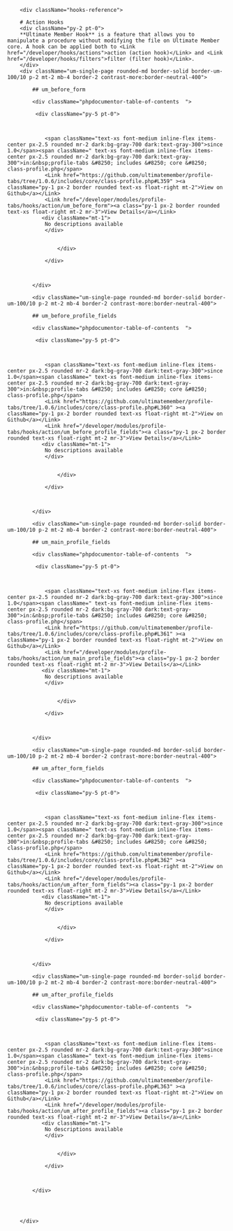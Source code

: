         
        <div className="hooks-reference">
        
        # Action Hooks
        <div className="py-2 pt-0">
        **Ultimate Member Hook** is a feature that allows you to manipulate a procedure without modifying the file on Ultimate Member core. A hook can be applied both to <Link href="/developer/hooks/actions">action (action hook)</Link> and <Link href="/developer/hooks/filters">filter (filter hook)</Link>.
        </div>
        <div className="um-single-page rounded-md border-solid border-um-100/10 p-2 mt-2 mb-4 border-2 contrast-more:border-neutral-400">   
             
            ## um_before_form   
             
            <div className="phpdocumentor-table-of-contents  ">
            
             <div className="py-5 pt-0">
                
                
                    
                <span className="text-xs font-medium inline-flex items-center px-2.5 rounded mr-2 dark:bg-gray-700 dark:text-gray-300">since 1.0</span><span className=" text-xs font-medium inline-flex items-center px-2.5 rounded mr-2 dark:bg-gray-700 dark:text-gray-300">in:&nbsp;profile-tabs &#8250; includes &#8250; core &#8250; class-profile.php</span>
                <Link href="https://github.com/ultimatemember/profile-tabs/tree/1.0.6/includes/core/class-profile.php#L359" ><a  className="py-1 px-2 border rounded text-xs float-right mt-2">View on Github</a></Link>
                <Link href="/developer/modules/profile-tabs/hooks/action/um_before_form"><a class="py-1 px-2 border rounded text-xs float-right mt-2 mr-3">View Details</a></Link>
               <div className="mt-1">
                No descriptions available
                </div>
               
                
                    </div>

                </div>

                
            
            </div>
            
            <div className="um-single-page rounded-md border-solid border-um-100/10 p-2 mt-2 mb-4 border-2 contrast-more:border-neutral-400">   
             
            ## um_before_profile_fields   
             
            <div className="phpdocumentor-table-of-contents  ">
            
             <div className="py-5 pt-0">
                
                
                    
                <span className="text-xs font-medium inline-flex items-center px-2.5 rounded mr-2 dark:bg-gray-700 dark:text-gray-300">since 1.0</span><span className=" text-xs font-medium inline-flex items-center px-2.5 rounded mr-2 dark:bg-gray-700 dark:text-gray-300">in:&nbsp;profile-tabs &#8250; includes &#8250; core &#8250; class-profile.php</span>
                <Link href="https://github.com/ultimatemember/profile-tabs/tree/1.0.6/includes/core/class-profile.php#L360" ><a  className="py-1 px-2 border rounded text-xs float-right mt-2">View on Github</a></Link>
                <Link href="/developer/modules/profile-tabs/hooks/action/um_before_profile_fields"><a class="py-1 px-2 border rounded text-xs float-right mt-2 mr-3">View Details</a></Link>
               <div className="mt-1">
                No descriptions available
                </div>
               
                
                    </div>

                </div>

                
            
            </div>
            
            <div className="um-single-page rounded-md border-solid border-um-100/10 p-2 mt-2 mb-4 border-2 contrast-more:border-neutral-400">   
             
            ## um_main_profile_fields   
             
            <div className="phpdocumentor-table-of-contents  ">
            
             <div className="py-5 pt-0">
                
                
                    
                <span className="text-xs font-medium inline-flex items-center px-2.5 rounded mr-2 dark:bg-gray-700 dark:text-gray-300">since 1.0</span><span className=" text-xs font-medium inline-flex items-center px-2.5 rounded mr-2 dark:bg-gray-700 dark:text-gray-300">in:&nbsp;profile-tabs &#8250; includes &#8250; core &#8250; class-profile.php</span>
                <Link href="https://github.com/ultimatemember/profile-tabs/tree/1.0.6/includes/core/class-profile.php#L361" ><a  className="py-1 px-2 border rounded text-xs float-right mt-2">View on Github</a></Link>
                <Link href="/developer/modules/profile-tabs/hooks/action/um_main_profile_fields"><a class="py-1 px-2 border rounded text-xs float-right mt-2 mr-3">View Details</a></Link>
               <div className="mt-1">
                No descriptions available
                </div>
               
                
                    </div>

                </div>

                
            
            </div>
            
            <div className="um-single-page rounded-md border-solid border-um-100/10 p-2 mt-2 mb-4 border-2 contrast-more:border-neutral-400">   
             
            ## um_after_form_fields   
             
            <div className="phpdocumentor-table-of-contents  ">
            
             <div className="py-5 pt-0">
                
                
                    
                <span className="text-xs font-medium inline-flex items-center px-2.5 rounded mr-2 dark:bg-gray-700 dark:text-gray-300">since 1.0</span><span className=" text-xs font-medium inline-flex items-center px-2.5 rounded mr-2 dark:bg-gray-700 dark:text-gray-300">in:&nbsp;profile-tabs &#8250; includes &#8250; core &#8250; class-profile.php</span>
                <Link href="https://github.com/ultimatemember/profile-tabs/tree/1.0.6/includes/core/class-profile.php#L362" ><a  className="py-1 px-2 border rounded text-xs float-right mt-2">View on Github</a></Link>
                <Link href="/developer/modules/profile-tabs/hooks/action/um_after_form_fields"><a class="py-1 px-2 border rounded text-xs float-right mt-2 mr-3">View Details</a></Link>
               <div className="mt-1">
                No descriptions available
                </div>
               
                
                    </div>

                </div>

                
            
            </div>
            
            <div className="um-single-page rounded-md border-solid border-um-100/10 p-2 mt-2 mb-4 border-2 contrast-more:border-neutral-400">   
             
            ## um_after_profile_fields   
             
            <div className="phpdocumentor-table-of-contents  ">
            
             <div className="py-5 pt-0">
                
                
                    
                <span className="text-xs font-medium inline-flex items-center px-2.5 rounded mr-2 dark:bg-gray-700 dark:text-gray-300">since 1.0</span><span className=" text-xs font-medium inline-flex items-center px-2.5 rounded mr-2 dark:bg-gray-700 dark:text-gray-300">in:&nbsp;profile-tabs &#8250; includes &#8250; core &#8250; class-profile.php</span>
                <Link href="https://github.com/ultimatemember/profile-tabs/tree/1.0.6/includes/core/class-profile.php#L363" ><a  className="py-1 px-2 border rounded text-xs float-right mt-2">View on Github</a></Link>
                <Link href="/developer/modules/profile-tabs/hooks/action/um_after_profile_fields"><a class="py-1 px-2 border rounded text-xs float-right mt-2 mr-3">View Details</a></Link>
               <div className="mt-1">
                No descriptions available
                </div>
               
                
                    </div>

                </div>

                
            
            </div>
            
            
           

        </div>